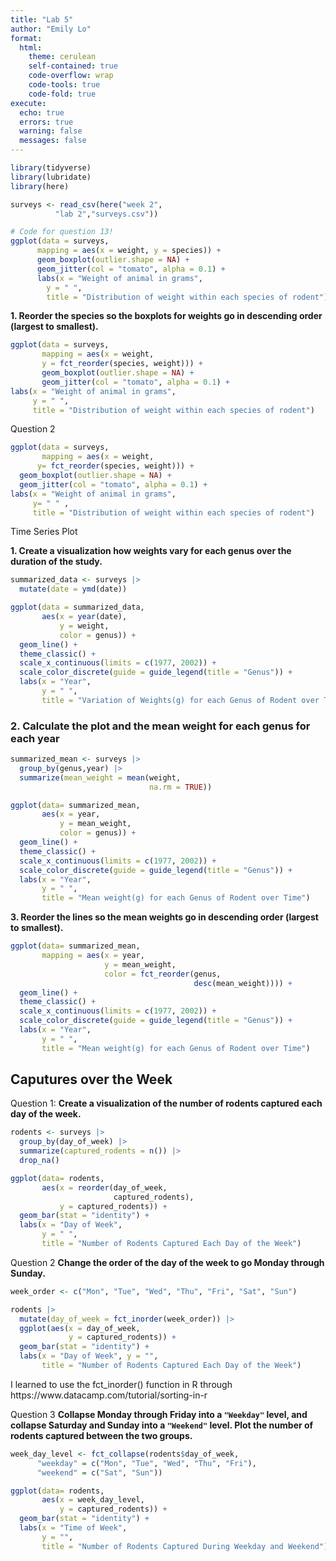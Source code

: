 ```yaml
---
title: "Lab 5"
author: "Emily Lo"
format:
  html:
    theme: cerulean
    self-contained: true
    code-overflow: wrap
    code-tools: true
    code-fold: true
execute: 
  echo: true
  errors: true
  warning: false
  messages: false
---
```


```r
library(tidyverse)
library(lubridate)
library(here)
```

```r
surveys <- read_csv(here("week 2",
          "lab 2","surveys.csv"))
```

```r
# Code for question 13! 
ggplot(data = surveys, 
      mapping = aes(x = weight, y = species)) +
      geom_boxplot(outlier.shape = NA) +
      geom_jitter(col = "tomato", alpha = 0.1) +
      labs(x = "Weight of animal in grams", 
        y = " ", 
        title = "Distribution of weight within each species of rodent")
```

**1. Reorder the species so the boxplots for weights go in descending order (largest to smallest).**

```r
ggplot(data = surveys, 
       mapping = aes(x = weight, 
       y = fct_reorder(species, weight))) +
       geom_boxplot(outlier.shape = NA) + 
       geom_jitter(col = "tomato", alpha = 0.1) +
labs(x = "Weight of animal in grams", 
     y = " ", 
     title = "Distribution of weight within each species of rodent")

```

Question 2

```r
ggplot(data = surveys, 
       mapping = aes(x = weight, 
      y= fct_reorder(species, weight))) +
  geom_boxplot(outlier.shape = NA) + 
  geom_jitter(col = "tomato", alpha = 0.1) +
labs(x = "Weight of animal in grams", 
     y= " " , 
     title = "Distribution of weight within each species of rodent")

```

Time Series Plot

**1. Create a visualization how weights vary for each genus over the duration of the study.**

```r

summarized_data <- surveys |> 
  mutate(date = ymd(date))

ggplot(data = summarized_data, 
       aes(x = year(date), 
           y = weight, 
           color = genus)) +
  geom_line() +
  theme_classic() +
  scale_x_continuous(limits = c(1977, 2002)) +
  scale_color_discrete(guide = guide_legend(title = "Genus")) +
  labs(x = "Year", 
       y = " ", 
       title = "Variation of Weights(g) for each Genus of Rodent over Time")

```

### **2. Calculate the plot and the mean weight for each genus for each year**

```r

summarized_mean <- surveys |> 
  group_by(genus,year) |> 
  summarize(mean_weight = mean(weight, 
                               na.rm = TRUE))

ggplot(data= summarized_mean, 
       aes(x = year, 
           y = mean_weight, 
           color = genus)) +
  geom_line() +
  theme_classic() +
  scale_x_continuous(limits = c(1977, 2002)) +
  scale_color_discrete(guide = guide_legend(title = "Genus")) +
  labs(x = "Year", 
       y = " ", 
       title = "Mean weight(g) for each Genus of Rodent over Time")

```

**3. Reorder the lines so the mean weights go in descending order (largest to smallest).**

```r
ggplot(data= summarized_mean, 
       mapping = aes(x = year, 
                     y = mean_weight, 
                     color = fct_reorder(genus, 
                                         desc(mean_weight)))) +
  geom_line() +
  theme_classic() +
  scale_x_continuous(limits = c(1977, 2002)) +
  scale_color_discrete(guide = guide_legend(title = "Genus")) +
  labs(x = "Year", 
       y = " ", 
       title = "Mean weight(g) for each Genus of Rodent over Time")
```

## **Caputures over the Week**

Question 1: **Create a visualization of the number of rodents captured each day of the week.**

```r

rodents <- surveys |> 
  group_by(day_of_week) |>
  summarize(captured_rodents = n()) |> 
  drop_na()

ggplot(data= rodents, 
       aes(x = reorder(day_of_week, 
                       captured_rodents), 
           y = captured_rodents)) +
  geom_bar(stat = "identity") +
  labs(x = "Day of Week", 
       y = " ", 
       title = "Number of Rodents Captured Each Day of the Week") 
```

Question 2 **Change the order of the day of the week to go Monday through Sunday.**

```r

week_order <- c("Mon", "Tue", "Wed", "Thu", "Fri", "Sat", "Sun")

rodents |>
  mutate(day_of_week = fct_inorder(week_order)) |>
  ggplot(aes(x = day_of_week, 
             y = captured_rodents)) +
  geom_bar(stat = "identity") +
  labs(x = "Day of Week", y = "", 
       title = "Number of Rodents Captured Each Day of the Week") 

```

I learned to use the fct_inorder() function in R through https://www.datacamp.com/tutorial/sorting-in-r

Question 3 **Collapse Monday through Friday into a `"Weekday"` level, and collapse Saturday and Sunday into a `"Weekend"` level. Plot the number of rodents captured between the two groups.**

```r

week_day_level <- fct_collapse(rodents$day_of_week, 
      "weekday" = c("Mon", "Tue", "Wed", "Thu", "Fri"),
      "weekend" = c("Sat", "Sun"))

ggplot(data= rodents, 
       aes(x = week_day_level, 
           y = captured_rodents)) +
  geom_bar(stat = "identity") +
  labs(x = "Time of Week", 
       y = "", 
       title = "Number of Rodents Captured During Weekday and Weekend")

```
